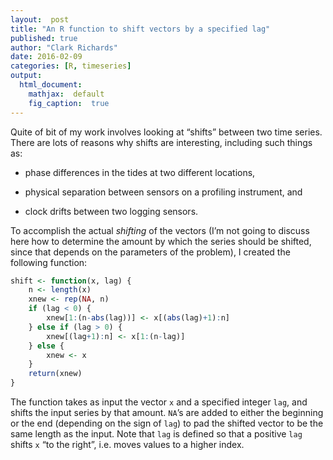 ```yaml
---
layout:  post
title: "An R function to shift vectors by a specified lag"
published: true
author: "Clark Richards"
date: 2016-02-09
categories: [R, timeseries]
output:
  html_document:
    mathjax:  default
    fig_caption:  true
---
```


Quite of bit of my work involves looking at "shifts" between two time series. There are lots of reasons why shifts are interesting, including such things as:

* phase differences in the tides at two different locations,

* physical separation between sensors on a profiling instrument, and

* clock drifts between two logging sensors.

To accomplish the actual *shifting* of the vectors (I'm not going to discuss here how to determine the amount by which the series should be shifted, since that depends on the parameters of the problem), I created the following function:

```r
shift <- function(x, lag) {
    n <- length(x)
    xnew <- rep(NA, n)
    if (lag < 0) {
        xnew[1:(n-abs(lag))] <- x[(abs(lag)+1):n]
    } else if (lag > 0) {
        xnew[(lag+1):n] <- x[1:(n-lag)]
    } else {
        xnew <- x
    }
    return(xnew)
}
```

The function takes as input the vector `x` and a specified integer `lag`, and shifts the input series by that amount. `NA`'s are added to either the beginning or the end (depending on the sign of `lag`) to pad the shifted vector to be the same length as the input. Note that `lag` is defined so that a positive `lag` shifts `x` "to the right", i.e. moves values to a higher index.
